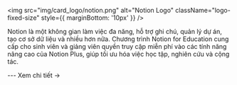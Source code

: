 
<img
    src="img/card_logo/notion.png"
    alt="Notion Logo"
    className="logo-fixed-size"
    style={{ marginBottom: '10px' }}
  />


<CardLayout title="Notion For Education">
  <p>
  Notion là một không gian làm việc đa năng, hỗ trợ ghi chú, quản lý dự án, tạo cơ sở dữ liệu và nhiều hơn nữa. Chương trình Notion for Education cung cấp cho sinh viên và giảng viên quyền truy cập miễn phí vào các tính năng nâng cao của Notion Plus, giúp tối ưu hóa việc học tập, nghiên cứu và cộng tác.
  </p>
  ---
  <Link to="/docs/List/notion">Xem chi tiết →</Link>
</CardLayout>
